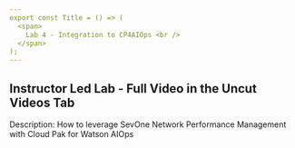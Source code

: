 ```yaml
---
export const Title = () => (
  <span>
    Lab 4 - Integration to CP4AIOps <br />
  </span>
);
---
```


## Instructor Led Lab - Full Video in the Uncut Videos Tab

Description: How to leverage SevOne Network Performance Management with Cloud Pak for Watson AIOps
